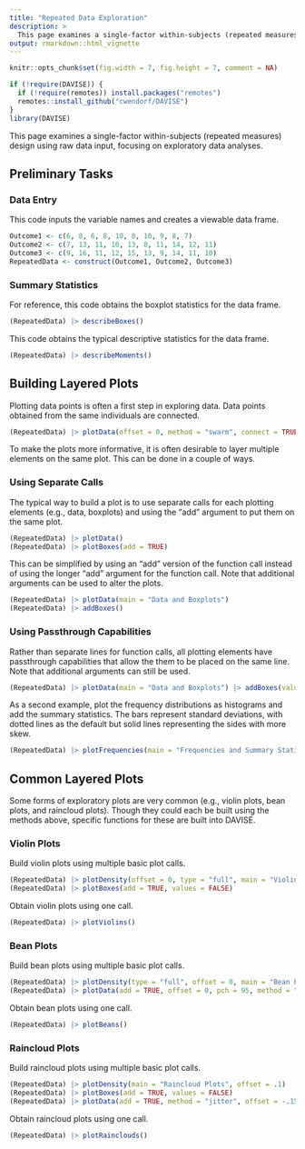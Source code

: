 ```yaml
---
title: "Repeated Data Exploration"
description: >
  This page examines a single-factor within-subjects (repeated measures) design using raw data input, focusing on exploratory data analyses.
output: rmarkdown::html_vignette
---
```


```r
knitr::opts_chunk$set(fig.width = 7, fig.height = 7, comment = NA)
```

```r
if (!require(DAVISE)) {
  if (!require(remotes)) install.packages("remotes")
  remotes::install_github("cwendorf/DAVISE")
}
library(DAVISE)
```

This page examines a single-factor within-subjects (repeated measures) design using raw data input, focusing on exploratory data analyses.

## Preliminary Tasks

### Data Entry

This code inputs the variable names and creates a viewable data frame.
```r
Outcome1 <- c(6, 8, 6, 8, 10, 8, 10, 9, 8, 7)
Outcome2 <- c(7, 13, 11, 10, 13, 8, 11, 14, 12, 11)
Outcome3 <- c(9, 16, 11, 12, 15, 13, 9, 14, 11, 10)
RepeatedData <- construct(Outcome1, Outcome2, Outcome3)
```

### Summary Statistics

For reference, this code obtains the boxplot statistics for the data frame.
```r
(RepeatedData) |> describeBoxes()
```

This code obtains the typical descriptive statistics for the data frame.
```r
(RepeatedData) |> describeMoments()
```

## Building Layered Plots

Plotting data points is often a first step in exploring data. Data points obtained from the same individuals are connected.
```r
(RepeatedData) |> plotData(offset = 0, method = "swarm", connect = TRUE)
```

To make the plots more informative, it is often desirable to layer multiple elements on the same plot. This can be done in a couple of ways.

### Using Separate Calls

The typical way to build a plot is to use separate calls for each plotting elements (e.g., data, boxplots) and using the "add" argument to put them on the same plot.
```r
(RepeatedData) |> plotData()
(RepeatedData) |> plotBoxes(add = TRUE)
```

This can be simplified by using an "add" version of the function call instead of using the longer "add" argument for the function call. Note that additional arguments can be used to alter the plots.
```r
(RepeatedData) |> plotData(main = "Data and Boxplots")
(RepeatedData) |> addBoxes()
```

### Using Passthrough Capabilities

Rather than separate lines for function calls, all plotting elements have passthrough capabilities that allow the them to be placed on the same line. Note that additional arguments can still be used.
```r
(RepeatedData) |> plotData(main = "Data and Boxplots") |> addBoxes(values = FALSE)
```

As a second example, plot the frequency distributions as histograms and add the summary statistics. The bars represent standard deviations, with dotted lines as the default but solid lines representing the sides with more skew.
```r
(RepeatedData) |> plotFrequencies(main = "Frequencies and Summary Statistics for the Data") |> addMoments()
```

## Common Layered Plots

Some forms of exploratory plots are very common (e.g., violin plots, bean plots, and raincloud plots). Though they could each be built using the methods above, specific functions for these are built into DAVISE.

### Violin Plots

Build violin plots using multiple basic plot calls.
```r
(RepeatedData) |> plotDensity(offset = 0, type = "full", main = "Violin Plots")
(RepeatedData) |> plotBoxes(add = TRUE, values = FALSE)
```

Obtain violin plots using one call.
```r
(RepeatedData) |> plotViolins()
```

### Bean Plots

Build bean plots using multiple basic plot calls.
```r
(RepeatedData) |> plotDensity(type = "full", offset = 0, main = "Bean Plots")
(RepeatedData) |> plotData(add = TRUE, offset = 0, pch = 95, method = "overplot")
```

Obtain bean plots using one call.
```r
(RepeatedData) |> plotBeans()
```

### Raincloud Plots

Build raincloud plots using multiple basic plot calls.
```r
(RepeatedData) |> plotDensity(main = "Raincloud Plots", offset = .1)
(RepeatedData) |> plotBoxes(add = TRUE, values = FALSE)
(RepeatedData) |> plotData(add = TRUE, method = "jitter", offset = -.15)
```

Obtain raincloud plots using one call.
```r
(RepeatedData) |> plotRainclouds()
```
